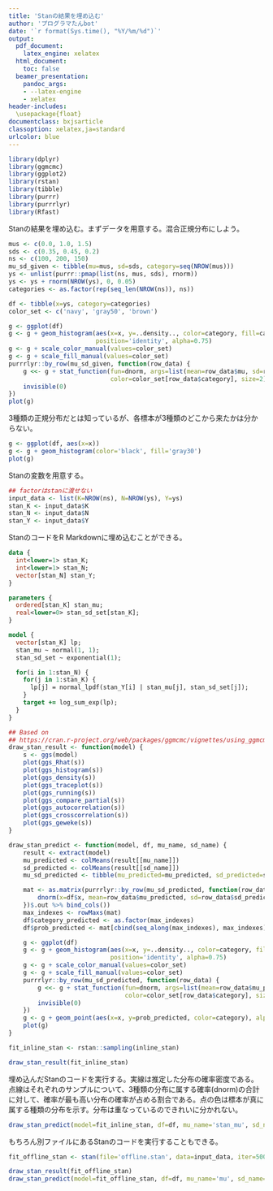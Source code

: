 ---
title: 'Stanの結果を埋め込む'
author: 'プログラマたんbot'
date: '`r format(Sys.time(), "%Y/%m/%d")`'
output:
  pdf_document:
    latex_engine: xelatex
  html_document:
    toc: false
  beamer_presentation:
    pandoc_args:
    - --latex-engine
    - xelatex
header-includes:
  \usepackage{float}
documentclass: bxjsarticle
classoption: xelatex,ja=standard
urlcolor: blue
---

```{r load, include=FALSE}
library(dplyr)
library(ggmcmc)
library(ggplot2)
library(rstan)
library(tibble)
library(purrr)
library(purrrlyr)
library(Rfast)
```

Stanの結果を埋め込む。まずデータを用意する。混合正規分布にしよう。

```{r prepare}
mus <- c(0.0, 1.0, 1.5)
sds <- c(0.35, 0.45, 0.2)
ns <- c(100, 200, 150)
mu_sd_given <- tibble(mu=mus, sd=sds, category=seq(NROW(mus)))
ys <- unlist(purrr::pmap(list(ns, mus, sds), rnorm))
ys <- ys + rnorm(NROW(ys), 0, 0.05)
categories <- as.factor(rep(seq_len(NROW(ns)), ns))

df <- tibble(x=ys, category=categories)
color_set <- c('navy', 'gray50', 'brown')

g <- ggplot(df)
g <- g + geom_histogram(aes(x=x, y=..density.., color=category, fill=category, alpha=category),
                        position='identity', alpha=0.75)
g <- g + scale_color_manual(values=color_set)
g <- g + scale_fill_manual(values=color_set)
purrrlyr::by_row(mu_sd_given, function(row_data) {
    g <<- g + stat_function(fun=dnorm, args=list(mean=row_data$mu, sd=row_data$sd),
                            color=color_set[row_data$category], size=2)
    invisible(0)
})
plot(g)
```

3種類の正規分布だとは知っているが、各標本が3種類のどこから来たかは分からない。

```{r draw_input}
g <- ggplot(df, aes(x=x))
g <- g + geom_histogram(color='black', fill='gray30')
plot(g)
```

Stanの変数を用意する。

```{r prepare_inline_stan}
## factorはstanに渡せない
input_data <- list(K=NROW(ns), N=NROW(ys), Y=ys)
stan_K <- input_data$K
stan_N <- input_data$N
stan_Y <- input_data$Y
```

StanのコードをR Markdownに埋め込むことができる。

```{stan, output.var='inline_stan'}
data {
  int<lower=1> stan_K;
  int<lower=1> stan_N;
  vector[stan_N] stan_Y;
}

parameters {
  ordered[stan_K] stan_mu;
  real<lower=0> stan_sd_set[stan_K];
}

model {
  vector[stan_K] lp;
  stan_mu ~ normal(1, 1);
  stan_sd_set ~ exponential(1);

  for(i in 1:stan_N) {
    for(j in 1:stan_K) {
      lp[j] = normal_lpdf(stan_Y[i] | stan_mu[j], stan_sd_set[j]);
    }
    target += log_sum_exp(lp);
  }
}
```

```{r draw_stan_result, echo=FALSE, cache=FALSE}
## Based on
## https://cran.r-project.org/web/packages/ggmcmc/vignettes/using_ggmcmc.html
draw_stan_result <- function(model) {
    s <- ggs(model)
    plot(ggs_Rhat(s))
    plot(ggs_histogram(s))
    plot(ggs_density(s))
    plot(ggs_traceplot(s))
    plot(ggs_running(s))
    plot(ggs_compare_partial(s))
    plot(ggs_autocorrelation(s))
    plot(ggs_crosscorrelation(s))
    plot(ggs_geweke(s))
}

draw_stan_predict <- function(model, df, mu_name, sd_name) {
    result <- extract(model)
    mu_predicted <- colMeans(result[[mu_name]])
    sd_predicted <- colMeans(result[[sd_name]])
    mu_sd_predicted <- tibble(mu_predicted=mu_predicted, sd_predicted=sd_predicted, category=seq(NROW(mu_predicted)))

    mat <- as.matrix(purrrlyr::by_row(mu_sd_predicted, function(row_data) {
        dnorm(x=df$x, mean=row_data$mu_predicted, sd=row_data$sd_predicted)
    })$.out %>% bind_cols())
    max_indexes <- rowMaxs(mat)
    df$category_predicted <- as.factor(max_indexes)
    df$prob_predicted <- mat[cbind(seq_along(max_indexes), max_indexes)] / rowSums(mat)

    g <- ggplot(df)
    g <- g + geom_histogram(aes(x=x, y=..density.., color=category, fill=category, alpha=category),
                            position='identity', alpha=0.75)
    g <- g + scale_color_manual(values=color_set)
    g <- g + scale_fill_manual(values=color_set)
    purrrlyr::by_row(mu_sd_predicted, function(row_data) {
        g <<- g + stat_function(fun=dnorm, args=list(mean=row_data$mu_predicted, sd=row_data$sd_predicted),
                                color=color_set[row_data$category], size=2)
        invisible(0)
    })
    g <- g + geom_point(aes(x=x, y=prob_predicted, color=category), alpha=0.5, size=1)
    plot(g)
}
```

```{r fit_inline_stan, cache=TRUE, results='hide'}
fit_inline_stan <- rstan::sampling(inline_stan)
```

```{r draw_inline_stan, cache=FALSE}
draw_stan_result(fit_inline_stan)
```

埋め込んだStanのコードを実行する。実線は推定した分布の確率密度である。点線はそれぞれのサンプルについて、3種類の分布に属する確率(dnorm)の合計に対して、確率が最も高い分布の確率が占める割合である。点の色は標本が真に属する種類の分布を示す。分布は重なっているのできれいに分かれない。

```{r draw_inline_predict, cache=FALSE}
draw_stan_predict(model=fit_inline_stan, df=df, mu_name='stan_mu', sd_name='stan_sd_set')
```

もちろん別ファイルにあるStanのコードを実行することもできる。

```{r fit_offline_stan, cache=TRUE, results='hide'}
fit_offline_stan <- stan(file='offline.stan', data=input_data, iter=5000, warmup=2500, chains=4)
```

```{r draw_offline_stan, cache=FALSE}
draw_stan_result(fit_offline_stan)
draw_stan_predict(model=fit_offline_stan, df=df, mu_name='mu', sd_name='sd_set')
```

